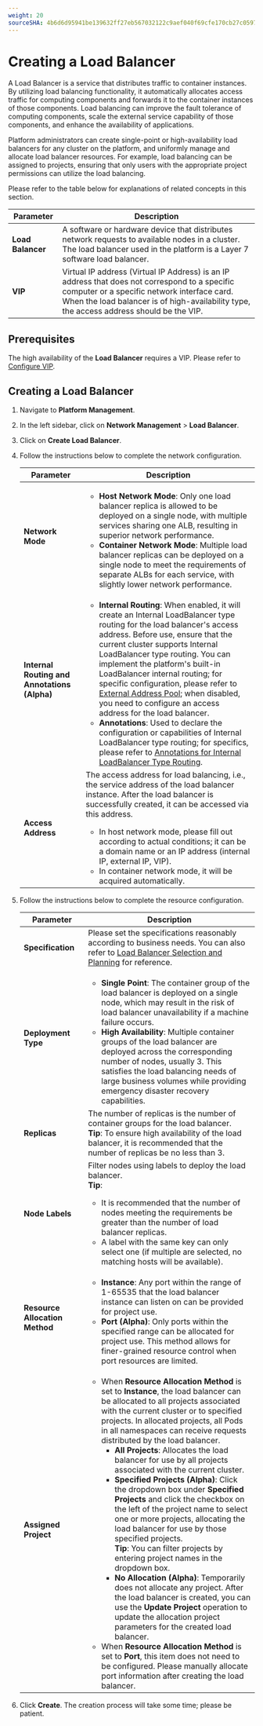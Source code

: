 ```yaml
---
weight: 20
sourceSHA: 4b6d6d95941be139632ff27eb567032122c9aef040f69cfe170cb27c0597def5
---
```


# Creating a Load Balancer

A Load Balancer is a service that distributes traffic to container instances. By utilizing load balancing functionality, it automatically allocates access traffic for computing components and forwards it to the container instances of those components. Load balancing can improve the fault tolerance of computing components, scale the external service capability of those components, and enhance the availability of applications.

Platform administrators can create single-point or high-availability load balancers for any cluster on the platform, and uniformly manage and allocate load balancer resources. For example, load balancing can be assigned to projects, ensuring that only users with the appropriate project permissions can utilize the load balancing.

Please refer to the table below for explanations of related concepts in this section.

| Parameter        | Description                                                                                   |
| ---------------- | ------------------------------------------------------------------------------------------- |
| **Load Balancer** | A software or hardware device that distributes network requests to available nodes in a cluster. The load balancer used in the platform is a Layer 7 software load balancer.                                |
| **VIP**          | Virtual IP address (Virtual IP Address) is an IP address that does not correspond to a specific computer or a specific network interface card. When the load balancer is of high-availability type, the access address should be the VIP. |

## Prerequisites

The high availability of the **Load Balancer** requires a VIP. Please refer to [Configure VIP](../how_to/deploy_high_available_vip_for_alb.mdx).

## Creating a Load Balancer

1. Navigate to **Platform Management**.

2. In the left sidebar, click on **Network Management** > **Load Balancer**.

3. Click on **Create Load Balancer**.

4. Follow the instructions below to complete the network configuration.

   | Parameter                     | Description                                                                                                                                                                                                                                                                                                                                                                                                                                                                                                       |
   | ----------------------------- | ------------------------------------------------------------------------------------------------------------------------------------------------------------------------------------------------------------------------------------------------------------------------------------------------------------------------------------------------------------------------------------------------------------------------------------------------------------------------------------------------------------------- |
   | **Network Mode**              | <ul><li>**Host Network Mode**: Only one load balancer replica is allowed to be deployed on a single node, with multiple services sharing one ALB, resulting in superior network performance.</li><li>**Container Network Mode**: Multiple load balancer replicas can be deployed on a single node to meet the requirements of separate ALBs for each service, with slightly lower network performance.</li></ul>                                                                                           |
   | **Internal Routing and Annotations (Alpha)** | <ul><li>**Internal Routing**: When enabled, it will create an Internal LoadBalancer type routing for the load balancer's access address. Before use, ensure that the current cluster supports Internal LoadBalancer type routing. You can implement the platform's built-in LoadBalancer internal routing; for specific configuration, please refer to [External Address Pool](/networking/metallb/functions/create_metallb.mdx); when disabled, you need to configure an access address for the load balancer.</li><li>**Annotations**: Used to declare the configuration or capabilities of Internal LoadBalancer type routing; for specifics, please refer to [Annotations for Internal LoadBalancer Type Routing](/developer/building_application/functions/operation_after_creating/network_communications/service/annotation.mdx).</li></ul> |
   | **Access Address**            | The access address for load balancing, i.e., the service address of the load balancer instance. After the load balancer is successfully created, it can be accessed via this address. <ul><li>In host network mode, please fill out according to actual conditions; it can be a domain name or an IP address (internal IP, external IP, VIP).</li><li>In container network mode, it will be acquired automatically.</li></ul>                                                                                                                                          |

5. Follow the instructions below to complete the resource configuration.

   | Parameter           | Description                                                                                                                                                                                                                                                                                                                                                                                                                                                                           |
   | ------------------- | --------------------------------------------------------------------------------------------------------------------------------------------------------------------------------------------------------------------------------------------------------------------------------------------------------------------------------------------------------------------------------------------------------------------------------------------------------------------------------------- |
   | **Specification**   | Please set the specifications reasonably according to business needs. You can also refer to [Load Balancer Selection and Planning](../how_to/decide_performance_selection.mdx) for reference.                                                                                                                                                                                                                                                                                                             |
   | **Deployment Type** | <ul><li>**Single Point**: The container group of the load balancer is deployed on a single node, which may result in the risk of load balancer unavailability if a machine failure occurs.</li><li>**High Availability**: Multiple container groups of the load balancer are deployed across the corresponding number of nodes, usually 3. This satisfies the load balancing needs of large business volumes while providing emergency disaster recovery capabilities.</li></ul>               |
   | **Replicas**        | The number of replicas is the number of container groups for the load balancer.<br />**Tip**: To ensure high availability of the load balancer, it is recommended that the number of replicas be no less than 3.                                                                                                                                                                                                                                                                                                          |
   | **Node Labels**     | Filter nodes using labels to deploy the load balancer.<br />**Tip**: <ul><li>It is recommended that the number of nodes meeting the requirements be greater than the number of load balancer replicas.</li><li>A label with the same key can only select one (if multiple are selected, no matching hosts will be available).</li></ul>                                                                                                                                                             |
   | **Resource Allocation Method** | <ul><li>**Instance**: Any port within the range of 1-65535 that the load balancer instance can listen on can be provided for project use.</li><li>**Port (Alpha)**: Only ports within the specified range can be allocated for project use. This method allows for finer-grained resource control when port resources are limited.</li></ul>                                                                                                                                                |
   | **Assigned Project**  | <ul><li>When **Resource Allocation Method** is set to **Instance**, the load balancer can be allocated to all projects associated with the current cluster or to specified projects. In allocated projects, all Pods in all namespaces can receive requests distributed by the load balancer. <ul><li>**All Projects**: Allocates the load balancer for use by all projects associated with the current cluster.</li><li>**Specified Projects (Alpha)**: Click the dropdown box under **Specified Projects** and click the checkbox on the left of the project name to select one or more projects, allocating the load balancer for use by those specified projects.<br />**Tip**: You can filter projects by entering project names in the dropdown box.</li><li>**No Allocation (Alpha)**: Temporarily does not allocate any project. After the load balancer is created, you can use the **Update Project** operation to update the allocation project parameters for the created load balancer.</li></ul></li><li>When **Resource Allocation Method** is set to **Port**, this item does not need to be configured. Please manually allocate port information after creating the load balancer.</li></ul> |

6. Click **Create**. The creation process will take some time; please be patient.
